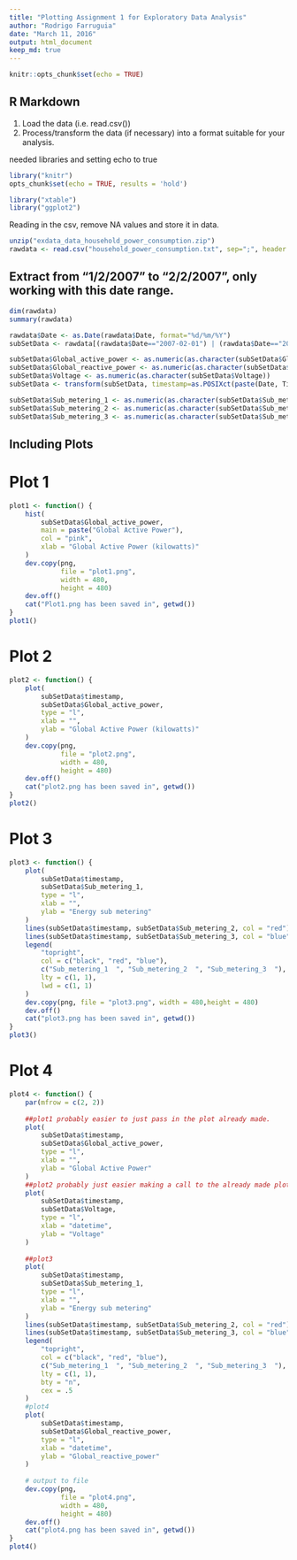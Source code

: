 ```yaml
---
title: "Plotting Assignment 1 for Exploratory Data Analysis"
author: "Rodrigo Farruguia"
date: "March 11, 2016"
output: html_document
keep_md: true
---
```


```r
knitr::opts_chunk$set(echo = TRUE)
```

## R Markdown


 1. Load the data (i.e. read.csv())
 2. Process/transform the data (if necessary) into a format suitable for your analysis.
 
needed libraries and setting echo to true

```r
library("knitr")
opts_chunk$set(echo = TRUE, results = 'hold')
```

```r
library("xtable")
library("ggplot2")
```

 Reading in the  csv, remove NA values and store it in data.
 
```r
unzip("exdata_data_household_power_consumption.zip")
rawdata <- read.csv("household_power_consumption.txt", sep=";", header = TRUE, stringsAsFactors = FALSE, na.strings = "?")
```
## Extract from "1/2/2007" to "2/2/2007", only working with this date range.

```r
dim(rawdata)
summary(rawdata)

rawdata$Date <- as.Date(rawdata$Date, format="%d/%m/%Y") 
subSetData <- rawdata[(rawdata$Date=="2007-02-01") | (rawdata$Date=="2007-02-02"),]

subSetData$Global_active_power <- as.numeric(as.character(subSetData$Global_active_power))
subSetData$Global_reactive_power <- as.numeric(as.character(subSetData$Global_reactive_power))
subSetData$Voltage <- as.numeric(as.character(subSetData$Voltage))
subSetData <- transform(subSetData, timestamp=as.POSIXct(paste(Date, Time)), "%d/%m/%Y %H:%M:%S")

subSetData$Sub_metering_1 <- as.numeric(as.character(subSetData$Sub_metering_1))
subSetData$Sub_metering_2 <- as.numeric(as.character(subSetData$Sub_metering_2))
subSetData$Sub_metering_3 <- as.numeric(as.character(subSetData$Sub_metering_3))
```


## Including Plots
# Plot 1
```r
plot1 <- function() {
    hist(
        subSetData$Global_active_power,
        main = paste("Global Active Power"),
        col = "pink",
        xlab = "Global Active Power (kilowatts)"
    )
    dev.copy(png,
             file = "plot1.png",
             width = 480,
             height = 480)
    dev.off()
    cat("Plot1.png has been saved in", getwd())
}
plot1()

```

# Plot 2

```r
plot2 <- function() {
    plot(
        subSetData$timestamp,
        subSetData$Global_active_power,
        type = "l",
        xlab = "",
        ylab = "Global Active Power (kilowatts)"
    )
    dev.copy(png,
             file = "plot2.png",
             width = 480,
             height = 480)
    dev.off()
    cat("plot2.png has been saved in", getwd())
}
plot2()
```

# Plot 3

```r
plot3 <- function() {
    plot(
        subSetData$timestamp,
        subSetData$Sub_metering_1,
        type = "l",
        xlab = "",
        ylab = "Energy sub metering"
    )
    lines(subSetData$timestamp, subSetData$Sub_metering_2, col = "red")
    lines(subSetData$timestamp, subSetData$Sub_metering_3, col = "blue")
    legend(
        "topright",
        col = c("black", "red", "blue"),
        c("Sub_metering_1  ", "Sub_metering_2  ", "Sub_metering_3  "),
        lty = c(1, 1),
        lwd = c(1, 1)
    )
    dev.copy(png, file = "plot3.png", width = 480,height = 480)
    dev.off()
    cat("plot3.png has been saved in", getwd())
}
plot3()
```

# Plot 4

```r
plot4 <- function() {
    par(mfrow = c(2, 2))
    
    ##plot1 probably easier to just pass in the plot already made. 
    plot(
        subSetData$timestamp,
        subSetData$Global_active_power,
        type = "l",
        xlab = "",
        ylab = "Global Active Power"
    )
    ##plot2 probably just easier making a call to the already made plot. 
    plot(
        subSetData$timestamp,
        subSetData$Voltage,
        type = "l",
        xlab = "datetime",
        ylab = "Voltage"
    )
    
    ##plot3
    plot(
        subSetData$timestamp,
        subSetData$Sub_metering_1,
        type = "l",
        xlab = "",
        ylab = "Energy sub metering"
    )
    lines(subSetData$timestamp, subSetData$Sub_metering_2, col = "red")
    lines(subSetData$timestamp, subSetData$Sub_metering_3, col = "blue")
    legend(
        "topright",
        col = c("black", "red", "blue"),
        c("Sub_metering_1  ", "Sub_metering_2  ", "Sub_metering_3  "),
        lty = c(1, 1),
        bty = "n",
        cex = .5
    ) 
    #plot4
    plot(
        subSetData$timestamp,
        subSetData$Global_reactive_power,
        type = "l",
        xlab = "datetime",
        ylab = "Global_reactive_power"
    )
    
    # output to file
    dev.copy(png,
             file = "plot4.png",
             width = 480,
             height = 480)
    dev.off()
    cat("plot4.png has been saved in", getwd())
}
plot4()
```

